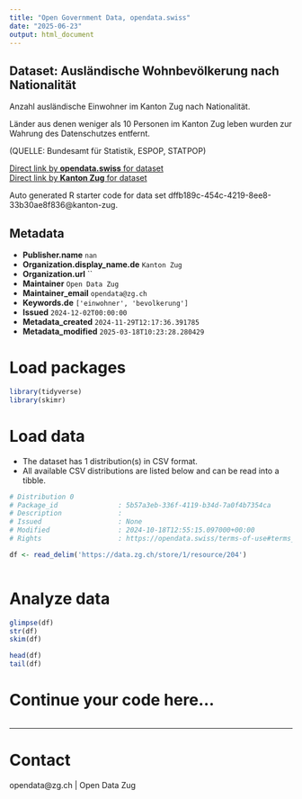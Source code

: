 ```yaml
---
title: "Open Government Data, opendata.swiss"
date: "2025-06-23"
output: html_document
---
```


## Dataset: Ausländische Wohnbevölkerung nach Nationalität

Anzahl ausländische Einwohner im Kanton Zug nach Nationalität.

Länder aus denen weniger als 10 Personen im Kanton Zug leben wurden zur Wahrung des Datenschutzes entfernt.

(QUELLE: Bundesamt für Statistik, ESPOP, STATPOP)

[Direct link by **opendata.swiss** for dataset](https://opendata.swiss/de/dataset/auslandische-wohnbevolkerung-nach-nationalitat)<br>
[Direct link by **Kanton Zug** for dataset](https://www.zg.ch/behoerden/gesundheitsdirektion/statistikfachstelle/themen/01bevoelkerungszahlen/bevoelkerungsstand)

Auto generated R starter code for data set dffb189c-454c-4219-8ee8-33b30ae8f836@kanton-zug.

## Metadata

- **Publisher.name** `nan`
- **Organization.display_name.de** `Kanton Zug`
- **Organization.url** ``
- **Maintainer** `Open Data Zug`
- **Maintainer_email** `opendata@zg.ch`
- **Keywords.de** `['einwohner', 'bevolkerung']`
- **Issued** `2024-12-02T00:00:00`
- **Metadata_created** `2024-11-29T12:17:36.391785`
- **Metadata_modified** `2025-03-18T10:23:28.280429`


# Load packages

```r

library(tidyverse)
library(skimr)

```

# Load data

-   The dataset has 1 distribution(s) in CSV format.
-   All available CSV distributions are listed below and can be read into a tibble.

```r

# Distribution 0
# Package_id               : 5b57a3eb-336f-4119-b34d-7a0f4b7354ca
# Description              : 
# Issued                   : None
# Modified                 : 2024-10-18T12:55:15.097000+00:00
# Rights                   : https://opendata.swiss/terms-of-use#terms_by

df <- read_delim('https://data.zg.ch/store/1/resource/204')



```

# Analyze data

```r

glimpse(df)
str(df)
skim(df)

head(df)
tail(df)

```

# Continue your code here...

```r

```

------------------------------------------------------------------------

# Contact

opendata@zg.ch | Open Data Zug
